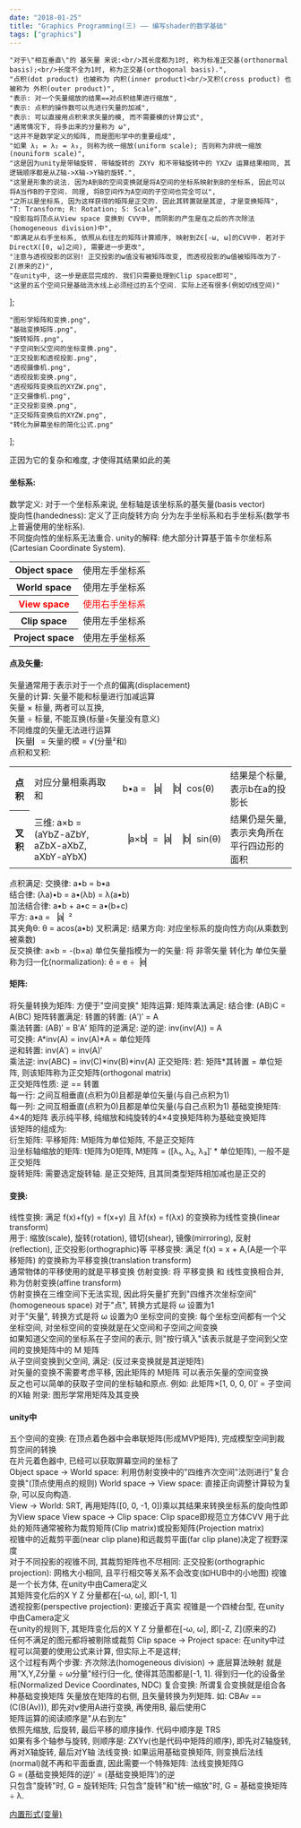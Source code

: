 ```yaml
---
date: "2018-01-25"
title: "Graphics Programming(三) —— 编写shader的数学基础"
tags: ["graphics"]
---
```


    "对于\"相互垂直\"的 基矢量 来说:<br/>其长度都为1时, 称为标准正交基(orthonormal basis);<br/>长度不全为1时, 称为正交基(orthogonal basis).",
    "点积(dot product) 也被称为 内积(inner product)<br/>叉积(cross product) 也被称为 外积(outer product)",
    "表示: 对一个矢量缩放的结果==对点积结果进行缩放",
    "表示: 点积的操作数可以先进行矢量的加减",
    "表示: 可以直接用点积来求矢量的模, 而不需要模的计算公式",
    "通常情况下, 将多出来的分量称为 ω",
    "这并不是数学定义的矩阵, 而是图形学中的重要组成",
    "如果 λ₁ = λ₂ = λ₃, 则称为统一缩放(uniform scale); 否则称为非统一缩放(nouniform scale)",
    "这是因为unity是带轴旋转. 带轴旋转的 ZXYv 和不带轴旋转中的 YXZv 运算结果相同, 其逻辑顺序都是从Z轴->X轴->Y轴的旋转.",
    "这里是形象的说法. 因为A到B的空间变换就是将A空间的坐标系映射到B的坐标系, 因此可以将A当作B的子空间. 同理, 将B空间作为A空间的子空间也完全可以",
    "之所以是坐标系, 因为这样获得的矩阵是正交的. 因此其转置就是其逆, 才是变换矩阵",
    "T: Transform; R: Rotation; S: Scale",
    "投影指将顶点从View space 变换到 CVV中, 而阴影的产生是在之后的齐次除法(homogeneous division)中",
    "即满足从右手坐标系, 依照从右往左的矩阵计算顺序, 映射到Z∈[-ω, ω]的CVV中. 若对于DirectX([0, ω]之间), 需要进一步更改",
    "注意与透视投影的区别! 正交投影的ω值没有被矩阵改变, 而透视投影的ω值被矩阵改为了-Z(原来的Z)",
    "在unity中, 这一步是底层完成的. 我们只需要处理到Clip space即可",
    "这里的五个空间只是基础流水线上必须经过的五个空间. 实际上还有很多(例如切线空间)"
];

    "图形学矩阵和变换.png",
    "基础变换矩阵.png",
    "旋转矩阵.png",
    "子空间到父空间的坐标变换.png",
    "正交投影和透视投影.png",
    "透视摄像机.png",
    "透视投影变换.png",
    "透视矩阵变换后的XYZW.png",
    "正交摄像机.png",
    "正交投影变换.png",
    "正交矩阵变换后的XYZW.png",
    "转化为屏幕坐标的简化公式.png"
];

<Aphorism>正因为它的复杂和难度, 才使得其结果如此的美</Aphorism>

#### 坐标系:
<Tab>
    <Expansion>数学定义</Expansion>:
    <Tab expan>
        对于一个坐标系来说, 坐标轴是该坐标系的<Quote id="#1">基矢量(basis vector)</Quote><br/>
        旋向性(handedness): 定义了正向旋转方向
        <Tab>
            分为左手坐标系和右手坐标系(数学书上普遍使用的坐标系).<br/>
            不同旋向性的坐标系无法重合.
        </Tab>
    </Tab>
    <Expansion>unity的解释</Expansion>: 绝大部分计算基于笛卡尔坐标系(Cartesian Coordinate System).
    <Tab expan>
        <table><tbody>
        <tr>
            <th>Object space</th>
            <td>使用左手坐标系</td>
        </tr>
        <tr>
            <th>World space</th>
            <td>使用左手坐标系</td>
        </tr>
        <tr style="color: red;">
            <th>View space</th>
            <td>使用右手坐标系</td>
        </tr>
        <tr>
            <th>Clip space</th>
            <td>使用左手坐标系</td>
        </tr>
        <tr>
            <th>Project space</th>
            <td>使用左手坐标系</td>
        </tr>
        </tbody></table>
    </Tab>
</Tab>

#### 点及矢量:
<Tab>
    矢量通常用于表示对于一个点的偏离(displacement)<br/>
    <Expansion>矢量的计算</Expansion>:
    <Tab expan>
        矢量不能和标量进行加减运算<br/>
        矢量 × 标量, 两者可以互换,<br/>
        矢量 ÷ 标量, 不能互换(标量÷矢量没有意义)<br/>
        不同维度的矢量无法进行运算<br/>
        ▕矢量▏= 矢量的模 = √(分量²和)<br/>
        <Expansion><Quote id="#2">点积和叉积</Quote></Expansion>:
        <table><tbody>
            <tr>
                <th>点积</th>
                <td>对应分量相乘再取和</td>
                <td>b•a = ▕a▏▕b▏cos(θ)</td>
                <td>结果是个标量, 表示b在a的投影长</td>
            </tr>
            <tr>
                <th>叉积</th>
                <td>三维: a×b = (aYbZ-aZbY, aZbX-aXbZ, aXbY-aYbX)</td>
                <td>▕a×b▏=▕a▏▕b▏sin(θ)</td>
                <td>结果仍是矢量, 表示夹角所在平行四边形的面积</td>
            </tr>
        </tbody></table>
        <Tab expan>
            点积满足:
            <Tab>
                交换律: a•b = b•a
                <br/>
                <Quote id="#3">结合律</Quote>: (λa)•b = a•(λb) = λ(a•b)
                <br/>
                <Quote id="#4">加法结合律</Quote>: a•b + a•c = a•(b+c)
                <br/>
                <Quote id="#5">平方</Quote>: a•a = ▕a▏²
                <br/>
                其夹角θ: θ = acos(a•b)
            </Tab>
            叉积满足:
            <Tab>
                结果方向: 对应坐标系的旋向性方向(从乘数到被乘数)
                <br/>
                反交换律: a×b = -(b×a)
            </Tab>
        </Tab>
    </Tab>
    单位矢量指模为一的矢量:
    <Tab>
        将 非零矢量 转化为 单位矢量 称为归一化(normalization): ê = e ÷▕e▏
    </Tab>
</Tab>

#### 矩阵:
<Tab>
    将矢量转换为矩阵:
    <Tab>
        方便于"空间变换"
    </Tab>
    <Expansion>矩阵运算</Expansion>:
    <Tab expan>
        矩阵乘法满足:
        <Tab>
            结合律: (AB)C = A(BC)
        </Tab>
        矩阵转置满足:
        <Tab>
            转置的转置: (A′)′ = A
            <br/>
            乘法转置: (AB)′ = B′A′
        </Tab>
        矩阵的逆满足:
        <Tab>
            逆的逆: inv(inv(A)) = A
            <br/>
            可交换: A*inv(A) = inv(A)*A = 单位矩阵
            <br/>
            逆和转置: inv(A′) = inv(A)′
            <br/>
            乘法逆: inv(ABC) = inv(C)*inv(B)*inv(A)
        </Tab>
    </Tab>
    <Expansion>正交矩阵</Expansion>:
    <Tab expan>
        若: 矩阵*其转置 = 单位矩阵, 则该矩阵称为正交矩阵(orthogonal matrix)
        <br/>
        正交矩阵性质:
        <Tab>
            逆 == 转置
            <br/>
            每一行: 之间互相垂直(点积为0)且都是单位矢量(与自己点积为1)
            <br/>
            每一列: 之间互相垂直(点积为0)且都是单位矢量(与自己点积为1)
        </Tab>
    </Tab>
    <Expansion><Quote id="#7">基础变换矩阵</Quote></Expansion>: 4×4的矩阵
    <Tab expan>
        表示纯平移, 纯缩放和纯旋转的4×4变换矩阵称为基础变换矩阵
        <br/>
        <Model about="@2">该矩阵的组成为</Model>:
        <br/>
        衍生矩阵:
        <Tab>
            平移矩阵: M矩阵为单位矩阵, 不是正交矩阵
            <br/>
            沿坐标轴缩放的矩阵: t矩阵为0矩阵, M矩阵 = (<Quote id="#8">[λ₁, λ₂, λ₃]′</Quote> * 单位矩阵), 一般不是正交矩阵
            <br/>
            旋转矩阵: <Model about="@3">需要选定旋转轴</Model>. 是正交矩阵, 且其同类型矩阵相加减也是正交的
        </Tab>
    </Tab>
</Tab>

#### 变换:
<Tab>
    <Expansion>线性变换</Expansion>:
    <Tab expan>
        满足 f(x)+f(y) = f(x+y) 且 λf(x) = f(λx) 的变换称为线性变换(linear transform)
        <br/>
        用于: 缩放(scale), 旋转(rotation), 错切(shear), 镜像(mirroring), 反射(reflection), 正交投影(orthographic)等
    </Tab>
    <Expansion>平移变换</Expansion>:
    <Tab expan>
        满足 f(x) = x + A,(A是一个平移矩阵) 的变换称为平移变换(translation transform)
        <br/>
        通常物体的平移使用的就是平移变换
    </Tab>
    <Expansion>仿射变换</Expansion>:
    <Tab expan>
        将 平移变换 和 线性变换相合并, 称为仿射变换(affine transform)
        <br/>
        仿射变换在三维空间下无法实现, 因此将矢量扩充到"<Expansion><Quote id="#6">四维齐次坐标空间</Quote></Expansion>"(homogeneous space)
        <Tab expan>
            对于"点", 转换方式是将 ω 设置为1
            <br/>
            对于"矢量", 转换方式是将 ω 设置为0
        </Tab>
    </Tab>
    <Expansion >坐标空间的变换</Expansion>:
    <Tab expan>
        <Quote id="#10">每个坐标空间都有一个父坐标空间</Quote>, 对坐标空间的变换就是在父空间和子空间之间变换
        <br/>
        如果知道父空间的<Quote id="#11">坐标系</Quote>在子空间的表示, 则"按行填入"该表示就是子空间到父空间的变换矩阵中的 M 矩阵
        <br/>
        从子空间变换到父空间, <Model about="@4">满足</Model>: (反过来变换就是其逆矩阵)
        <br/>
        对矢量的变换不需要考虑平移, 因此矩阵的 M矩阵 可以表示矢量的空间变换
        <br/>
        反之也可以简单的获取子空间的坐标轴和原点. 例如: 此矩阵×[1, 0, 0, 0]′ = 子空间的X轴
    </Tab>
    附录: <Model about="@1">图形学常用矩阵及其变换</Model>
</Tab>

#### unity中
<Tab>
    <Expansion><Quote id="#17">五个空间的变换</Quote></Expansion>:
    <Tab expan>
        在顶点着色器中会串联矩阵(形成MVP矩阵), 完成模型空间到裁剪空间的转换
        <br/>
        在片元着色器中, 已经可以获取屏幕空间的坐标了
        <br/>
        Object space -> World space:
        <Tab>
            利用仿射变换中的"四维齐次空间"法则进行"复合变换"(顶点使用点的规则)
        </Tab>
        World space -> View space:
        <Tab>
            直接正向调整计算较为复杂, 可以反向构造.
            <br/>
            View -> World: SRT, 再用矩阵([0, 0, -1, 0])乘以其结果来转换坐标系的旋向性即为View space
        </Tab>
        View space -> Clip space: Clip space即规范立方体CVV
        <Tab>
            用于此处的矩阵通常被称为裁剪矩阵(Clip matrix)或投影矩阵(Projection matrix)
            <br/>
            视锥中的近裁剪平面(near clip plane)和远裁剪平面(far clip plane)决定了视野深度
            <br/>
            对于<Quote id="#13"><Model about="@5">不同投影</Model></Quote>的视锥不同, 其<Expansion>裁剪矩阵也不尽相同</Expansion>:
            <Tab expan>
                <Expansion>正交投影(orthographic projection)</Expansion>: 网格大小相同, 且平行相交等关系不会改变(如HUB中的小地图)
                <Tab expan>
                    视锥是一个长方体, 在unity中<Model about="@9">由Camera定义</Model>
                    <br/>
                    其<Model about="@10">矩阵变化</Model>后的<Quote id="#15"><Model about="@11">X Y Z 分量都在[-ω, ω], 即[-1, 1]</Model></Quote>
                </Tab>
                <br/>
                <Expansion>透视投影(perspective projection)</Expansion>: 更接近于真实
                <Tab expan>
                    视锥是一个四棱台型, 在unity中<Model about="@6">由Camera定义</Model>
                    <br/>
                    <Quote id="#14">在unity的规则下</Quote>, 其<Model about="@7">矩阵变化</Model>后的<Model about="@8">X Y Z 分量都在[-ω, ω], 即[-Z, Z](原来的Z)</Model>
                    <br/>
                    任何不满足的图元都将被剔除或裁剪
                </Tab>
            </Tab>
        </Tab>
        <Quote id="#16">Clip space -> Project space</Quote>:
        <Tab>
            在unity中过程可以简要的<Model about="@12">使用公式来计算</Model>, 但实际上不是这样;
            <br/>
            这个过程有两个步骤: <Expansion>齐次除法(homogeneous division)</Expansion> -> 底层算法映射
            <Tab expan>
                就是用"X,Y,Z分量 ÷ ω分量"经行归一化, 使得其范围都是[-1, 1]. 得到归一化的设备坐标(Normalized Device Coordinates, NDC)
            </Tab>
        </Tab>
    </Tab>
    <Expansion>复合变换</Expansion>: 所谓复合变换就是组合各种基础变换矩阵
    <Tab expan>
        矢量放在矩阵的右侧, 且矢量转换为列矩阵. 如: CBAv == (C(B(Av))), 即先对v使用A进行变换, 再使用B, 最后使用C
        <br/>
        矩阵运算的阅读顺序是"从右到左"
        <br/>
        依照先缩放, 后旋转, 最后平移的顺序操作. 代码中顺序是<Quote id="#12"> TRS </Quote>
        <br/>
        如果有多个轴参与旋转, 则顺序是: ZXYv<Quote id="#9">(也是代码中矩阵的顺序)</Quote>, 即先对Z轴旋转, 再对X轴旋转, 最后对Y轴
    </Tab>
    <Expansion>法线变换</Expansion>:
    <Tab expan>
        如果运用基础变换矩阵, 则变换后法线(normal)就不再和平面垂直, 因此需要一个特殊矩阵: 法线变换矩阵G
        <br/>
        G = (基础变换矩阵的逆)′ = (基础变换矩阵′)的逆
        <br/>
        只包含"旋转"时, G = 旋转矩阵; 只包含"旋转"和"统一缩放"时, G = 基础变换矩阵 ÷ λ.
    </Tab>

[内置形式(变量)](./innerMatrix)
</Tab>